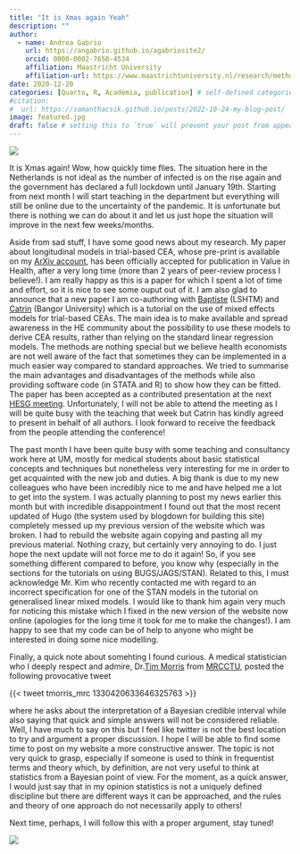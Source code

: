 ```yaml
---
title: "It is Xmas again Yeah"
description: ""
author:
  - name: Andrea Gabrio
    url: https://angabrio.github.io/agabriosite2/
    orcid: 0000-0002-7650-4534
    affiliation: Maastricht University
    affiliation-url: https://www.maastrichtuniversity.nl/research/methodology-and-statistics
date: 2020-12-20
categories: [Quarto, R, Academia, publication] # self-defined categories
#citation: 
#  url: https://samanthacsik.github.io/posts/2022-10-24-my-blog-post/ 
image: featured.jpg
draft: false # setting this to `true` will prevent your post from appearing on your listing page until you're ready!
---
```


![](featured.jpg){fig-align="center"}

It is Xmas again! Wow, how quickly time flies. The situation here in the Netherlands is not ideal as the number of infected is on the rise again and
the government has declared a full lockdown until January 19th. Starting from next month I will start teaching in the department but everything will still 
be online due to the uncertainty of the pandemic. It is unfortunate but there is nothing we can do about it and let us just hope the situation will improve in the
next few weeks/months.

Aside from sad stuff, I have some good news about my research. My paper about longitudinal models in trial-based CEA, whose pre-print is available on my [ArXiv account](https://arxiv.org/abs/1805.07149), has been officially accepted for publication in Value in Health, after a very long time (more than 2 years of peer-review process I believe!). I am really happy as this is a paper for which I spent a lot of time and effort, so it is nice to see some ouput out of it. I am also glad to announce that a new paper I am co-authoring with 
[Baptiste](https://www.lshtm.ac.uk/aboutus/people/leurent.baptiste) (LSHTM) and [Catrin](https://www.bangor.ac.uk/health-sciences/staff/catrin-plumpton/en) (Bangor University) which is a tutorial on the use of mixed effects models for trial-based CEAs. The main idea is to make available and spread awareness in the HE community about the possibility to use these models to derive CEA results, rather than relying on the standard linear regression models. The methods are nothing special but we believe health economists are not well aware of the fact that sometimes they can be implemented in a much easier way compared to standard approaches. We tried to summarise the main advantages and disadvantages of the methods while also providing software code (in STATA and R) to show how they can be fitted. The paper has been accepted as a contributed presentation at the next [HESG meeting](https://hesg.org.uk/meetings/winter-2021-the-london-school-of-hygiene-tropical-medicine/). Unfortunately, I will not be able to attend the meeting as I will be quite busy with the teaching that week but Catrin has kindly agreed to present in behalf of all authors. I look forward to receive the feedback from the people attending the conference!

The past month I have been quite busy with some teaching and consultancy work here at UM, mostly for medical students about basic statistical concepts and techniques but nonetheless very interesting for me in order to get acquainted with the new job and duties. A big thank is due to my new colleagues who have been incredibly nice to me and have helped me a lot to get into the system. I was actually planning to post my news earlier this month but with incredible disappointment I found out that the most recent updated of Hugo (the system used by blogdown for building this site) completely messed up my previous version of the website which was broken. I had to rebuild the website again copying and pasting all my previous material. Nothing crazy, but certainly very annoying to do. I just hope the next update will not force me to do it again! So, if you see something different compared to before, you know why (especially in the sections for the tutorials on using BUGS/JAGS/STAN). Related to this, I must acknowledge Mr. Kim who recently contacted me with regard to an incorrect specification for one of the STAN models in the tutorial on generalised linear mixed models. I would like to thank him again very much for noticing this mistake which I fixed in the new version of the website now online (apologies for the long time it took for me to make the changes!). I am happy to see that my code can be of help to anyone who might be interested in doing some nice modelling.

Finally, a quick note about somehting I found curious. A medical statistician who I deeply respect and admire, Dr.[Tim Morris](https://iris.ucl.ac.uk/iris/browse/profile?upi=TNMOR17) from [MRCCTU](https://www.ctu.mrc.ac.uk/), posted the following provocative tweet 

{{< tweet tmorris_mrc 1330420633646325763 >}}

where he asks about the interpretation of a Bayesian credible interval while also saying that quick and simple answers will not be considered reliable. Well, I have much to say on this but I feel like twitter is not the best location to try and argument a proper discussion. I hope I will be able to find some time to post on my website a more constructive answer. The topic is not very quick to grasp, especially if someone is used to think in frequentist terms and theory which, by definition, are not very useful to think at statistics from a Bayesian point of view. For the moment, as a quick answer, I would just say that in my opinion statistics is not a uniquely defined discipline but there are different ways it can be approached, and the rules and theory of one approach do not necessarily apply to others!

Next time, perhaps, I will follow this with a proper argument, stay tuned!

![](https://media.giphy.com/media/xTkcEHkC6P3I5VCDpm/giphy.gif){fig-align="center"}
